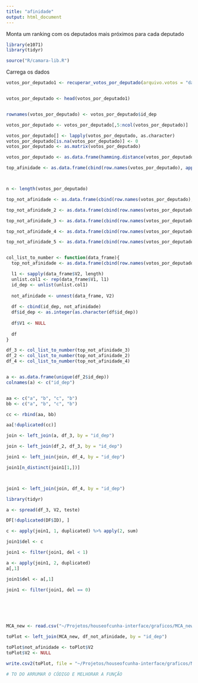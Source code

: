 ```yaml
---
title: "afinidade"
output: html_document
---
```


Monta um ranking com os deputados mais próximos para cada deputado

```r
library(e1071)
library(tidyr)

source("R/camara-lib.R")
```

Carrega os dados

```r
votos_por_deputado1 <- recuperar_votos_por_deputado(arquivo.votos = "dados/votacoes.csv", corrigir.migracoes = TRUE)


votos_por_deputado <- head(votos_por_deputado1)


rownames(votos_por_deputado) <- votos_por_deputado$id_dep

votos_por_deputado <- votos_por_deputado[,5:ncol(votos_por_deputado)]

votos_por_deputado[] <- lapply(votos_por_deputado, as.character)
votos_por_deputado[is.na(votos_por_deputado)] <- 0
votos_por_deputado <- as.matrix(votos_por_deputado)

votos_por_deputado <- as.data.frame(hamming.distance(votos_por_deputado))

top_afinidade <- as.data.frame(cbind(row.names(votos_por_deputado), apply(votos_por_deputado, 1, function(x) names(votos_por_deputado)[which(x == min(x))])))



n <- length(votos_por_deputado)

top_not_afinidade <- as.data.frame(cbind(row.names(votos_por_deputado), apply(votos_por_deputado, 1, function(x) names(votos_por_deputado)[which(x == max(x))])))

top_not_afinidade_2 <- as.data.frame(cbind(row.names(votos_por_deputado), apply(votos_por_deputado, 1, function(x) names(votos_por_deputado)[which(x == max(sort(x,partial=n-1)[n-1]))])))

top_not_afinidade_3 <- as.data.frame(cbind(row.names(votos_por_deputado), apply(votos_por_deputado, 1, function(x) names(votos_por_deputado)[which(x == max(sort(x,partial=n-2)[n-2]))])))

top_not_afinidade_4 <- as.data.frame(cbind(row.names(votos_por_deputado), apply(votos_por_deputado, 1, function(x) names(votos_por_deputado)[which(x == max(sort(x,partial=n-3)[n-3]))])))

top_not_afinidade_5 <- as.data.frame(cbind(row.names(votos_por_deputado), apply(votos_por_deputado, 1, function(x) names(votos_por_deputado)[which(x == max(sort(x,partial = n-4)[n-4]))])))


col_list_to_number <- function(data_frame){
  top_not_afinidade <- as.data.frame(cbind(row.names(votos_por_deputado), apply(votos_por_deputado, 1, function(x) names(votos_por_deputado)[which(x == max(x))])))

  l1 <- sapply(data_frame$V2, length)
  unlist.col1 <- rep(data_frame$V1, l1)
  id_dep <- unlist(unlist.col1)
  
  not_afinidade <- unnest(data_frame, V2)
  
  df <- cbind(id_dep, not_afinidade)
  df$id_dep <- as.integer(as.character(df$id_dep))
  
  df$V1 <- NULL
  
  df
}

df_3 <- col_list_to_number(top_not_afinidade_3)
df_2 <- col_list_to_number(top_not_afinidade_2)
df_4 <- col_list_to_number(top_not_afinidade_4)


a <- as.data.frame(unique(df_2$id_dep))
colnames(a) <- c("id_dep")


aa <- c("a", "b", "c", "b")
bb <- c("a", "b", "c", "b")

cc <- rbind(aa, bb)

aa[!duplicated(cc)]

join <- left_join(a, df_3, by = "id_dep")

join <- left_join(df_2, df_3, by = "id_dep")

join1 <- left_join(join, df_4, by = "id_dep")

join1[n_distinct(join1[1,])]



join1 <- left_join(join, df_4, by = "id_dep")

library(tidyr)

a <- spread(df_3, V2, teste)

DF[!duplicated(DF$ID), ]

c <- apply(join1, 1, duplicated) %>% apply(2, sum)

join1$del <- c

join1 <- filter(join1, del < 1)

a <- apply(join1, 2, duplicated) 
a[,1]

join1$del <- a[,1]

join1 <- filter(join1, del == 0)






MCA_new <- read.csv("~/Projetos/houseofcunha-interface/graficos/MCA_new.csv")

toPlot <- left_join(MCA_new, df_not_afinidade, by = "id_dep")

toPlot$not_afinidade <- toPlot$V2
toPlot$V2 <- NULL

write.csv2(toPlot, file = "~/Projetos/houseofcunha-interface/graficos/MCA_new.csv", row.names = FALSE)

# TO DO ARRUMAR O CÓDIGO E MELHORAR A FUNÇÃO

```
